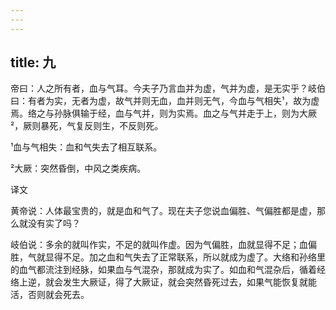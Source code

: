 ```yaml
---
---
---
```

title: 九
---




帝曰：人之所有者，血与气耳。今夫子乃言血并为虚，气并为虚，是无实乎？岐伯曰：有者为实，无者为虚，故气并则无血，血并则无气，今血与气相失¹，故为虚焉。络之与孙脉俱输于经，血与气并，则为实焉。血之与气并走于上，则为大厥²，厥则暴死，气复反则生，不反则死。

¹血与气相失：血和气失去了相互联系。

²大厥：突然昏倒，中风之类疾病。

译文

黄帝说：人体最宝贵的，就是血和气了。现在夫子您说血偏胜、气偏胜都是虚，那么就没有实了吗？

岐伯说：多余的就叫作实，不足的就叫作虚。因为气偏胜，血就显得不足；血偏胜，气就显得不足。加之血和气失去了正常联系，所以就成为虚了。大络和孙络里的血气都流注到经脉，如果血与气混杂，那就成为实了。如血和气混杂后，循着经络上逆，就会发生大厥证，得了大厥证，就会突然昏死过去，如果气能恢复就能活，否则就会死去。